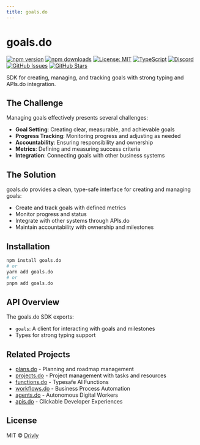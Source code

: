 ```yaml
---
title: goals.do
---
```


# goals.do

[![npm version](https://img.shields.io/npm/v/goals.do.svg)](https://www.npmjs.com/package/goals.do)
[![npm downloads](https://img.shields.io/npm/dm/goals.do.svg)](https://www.npmjs.com/package/goals.do)
[![License: MIT](https://img.shields.io/badge/License-MIT-blue.svg)](https://opensource.org/licenses/MIT)
[![TypeScript](https://img.shields.io/badge/TypeScript-4.9.5-blue.svg)](https://www.typescriptlang.org/)
[![Discord](https://img.shields.io/badge/Discord-Join%20Chat-7289da?logo=discord&logoColor=white)](https://discord.gg/tafnNeUQdm)
[![GitHub Issues](https://img.shields.io/github/issues/drivly/ai.svg)](https://github.com/drivly/ai/issues)
[![GitHub Stars](https://img.shields.io/github/stars/drivly/ai.svg)](https://github.com/drivly/ai)

SDK for creating, managing, and tracking goals with strong typing and APIs.do integration.

## The Challenge

Managing goals effectively presents several challenges:

- **Goal Setting**: Creating clear, measurable, and achievable goals
- **Progress Tracking**: Monitoring progress and adjusting as needed
- **Accountability**: Ensuring responsibility and ownership
- **Metrics**: Defining and measuring success criteria
- **Integration**: Connecting goals with other business systems

## The Solution

goals.do provides a clean, type-safe interface for creating and managing goals:

- Create and track goals with defined metrics
- Monitor progress and status
- Integrate with other systems through APIs.do
- Maintain accountability with ownership and milestones

## Installation

```bash
npm install goals.do
# or
yarn add goals.do
# or
pnpm add goals.do
```

## API Overview

The goals.do SDK exports:

- `goals`: A client for interacting with goals and milestones
- Types for strong typing support

## Related Projects

- [plans.do](https://plans.do) - Planning and roadmap management
- [projects.do](https://projects.do) - Project management with tasks and resources
- [functions.do](https://functions.do) - Typesafe AI Functions
- [workflows.do](https://workflows.do) - Business Process Automation
- [agents.do](https://agents.do) - Autonomous Digital Workers
- [apis.do](https://apis.do) - Clickable Developer Experiences

## License

MIT © [Drivly](https://driv.ly)
